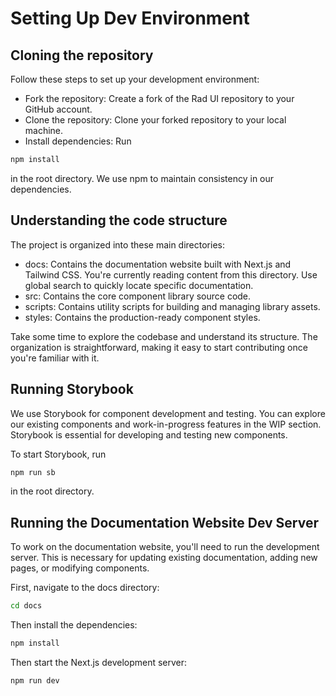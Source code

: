 

# Setting Up Dev Environment

## Cloning the repository

Follow these steps to set up your development environment:

- Fork the repository: Create a fork of the Rad UI repository to your GitHub account.
- Clone the repository: Clone your forked repository to your local machine.
- Install dependencies: Run 

```bash
npm install
```

in the root directory. We use npm to maintain consistency in our dependencies.

## Understanding the code structure

The project is organized into these main directories:

- docs: Contains the documentation website built with Next.js and Tailwind CSS. You're currently reading content from this directory. Use global search to quickly locate specific documentation.
- src: Contains the core component library source code.
- scripts: Contains utility scripts for building and managing library assets.
- styles: Contains the production-ready component styles.

Take some time to explore the codebase and understand its structure. The organization is straightforward, making it easy to start contributing once you're familiar with it.

## Running Storybook

We use Storybook for component development and testing. You can explore our existing components and work-in-progress features in the WIP section. Storybook is essential for developing and testing new components.

To start Storybook, run 

```bash
npm run sb
```

in the root directory.

## Running the Documentation Website Dev Server

To work on the documentation website, you'll need to run the development server. This is necessary for updating existing documentation, adding new pages, or modifying components.

First, navigate to the docs directory: 

```bash
cd docs
```

Then install the dependencies: 

```bash
npm install
```

Then start the Next.js development server: 

```bash
npm run dev
```



